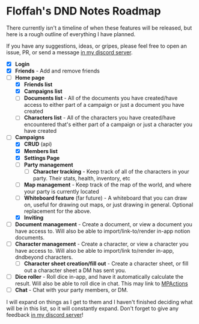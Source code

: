 # Floffah's DND Notes Roadmap

There currently isn't a timeline of when these features will be released, but here is a rough outline of everything I have planned.

If you have any suggestions, ideas, or gripes, please feel free to open an issue, PR, or send a message [in my discord server](https://discord.gg/DsSeGSc5na).

- [x] **Login**
- [x] **Friends** - Add and remove friends
- [ ] **Home page**
    - [x] **Friends list**
    - [x] **Campaigns list**
    - [ ] **Documents list** - All of the documents you have created/have access to either part of a campaign or just a document you have created
    - [ ] **Characters list** - All of the characters you have created/have encountered that's either part of a campaign or just a character you have created
- [ ] **Campaigns**
    - [x] **CRUD** (api)
    - [x] **Members list**
    - [x] **Settings Page**
    - [ ] **Party management**
        - [ ] **Character tracking** - Keep track of all of the characters in your party. Their stats, health, inventory, etc
    - [ ] **Map management** - Keep track of the map of the world, and where your party is currently located
    - [ ] **Whiteboard feature** (far future) \- A whiteboard that you can draw on, useful for drawing out maps, or just drawing in general. Optional replacement for the above.
    - [x] **Inviting**
- [ ] **Document management** - Create a document, or view a document you have access to. Will also be able to import/link-to/render in-app notion documents.
- [ ] **Character management** - Create a character, or view a character you have access to. Will also be able to import/link to/render in-app, dndbeyond characters.
    - [ ] **Character sheet creation/fill out** - Create a character sheet, or fill out a character sheet a DM has sent you.
- [ ] **Dice roller** - Roll dice in-app, and have it automatically calculate the result. Will also be able to roll dice in chat. This may link to [MPActions](https://mpactions.floffah.dev)
- [ ] **Chat** - Chat with your party members, or DM.

I will expand on things as I get to them and I haven't finished deciding what will be in this list, so it will constantly expand. Don't forget to give any feedback [in my discord server](https://discord.gg/DsSeGSc5na)!